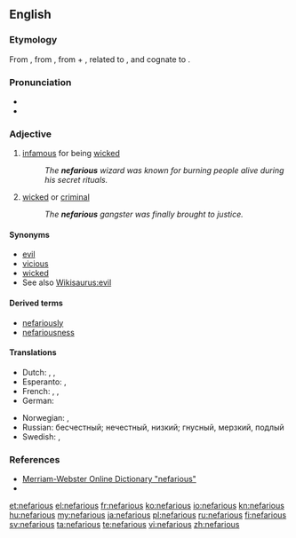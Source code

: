 {{was wotd|2006|February|23}}
==English==

===Etymology===
From {{etyl|la}} {{term|nefarius|nefārius|lang=la|execrable, abominable}}, from {{term|nefas||something contrary to divine law, an impious deed, sin, crime|lang=la}}, from {{term|ne-||lang=la|not}} + {{term|fas||lang=la|the dictates of religion, divine law}}, related to {{term|for||lang=la|I speak, I say}}, and cognate to {{term|φημί||lang=grc|tr=phemi|I say}}.

===Pronunciation===
* {{IPA|/nɛˈfɛəɹiəs/}}
* {{rhymes|ɛəriəs}}

===Adjective===
{{en-adj}}

# [[infamous]] for being [[wicked]]
#: ''The '''nefarious''' wizard was known for burning people alive during his secret rituals.''
# [[wicked]] or [[criminal]]
#: ''The '''nefarious''' gangster was finally brought to justice.''

====Synonyms====
* [[evil]]
* [[vicious]]
* [[wicked]]
* See also [[Wikisaurus:evil]]

====Derived terms====
* [[nefariously]]
* [[nefariousness]]

====Translations====
{{trans-top|infamous for being wicked}}
* Dutch: {{t+|nl|berucht}}, {{t+|nl|schandelijk}}, {{t+|nl|misdadig}}
* Esperanto: {{t-|eo|skandala}}, {{t-|eo|malfarinda}}
* French: {{t+|fr|infâme}}, {{t+|fr|scandaleux}}, {{t+|fr|criminel}}
* German: {{t+|de|berüchtigt}}
{{trans-mid}}
* Norwegian: {{t-|no|avskyelig}}, {{t-|no|skjendig}}
* Russian: бесчестный; нечестный, низкий; гнусный, мерзкий, подлый
* Swedish: {{t+|sv|skändlig}}, {{t-|sv|gudlös}}
{{trans-bottom}}

===References===
* [http://www.m-w.com/cgi-bin/dictionary?va=nefarious Merriam-Webster Online Dictionary "nefarious"]
* {{R:Dictionary.com}}

[[et:nefarious]]
[[el:nefarious]]
[[fr:nefarious]]
[[ko:nefarious]]
[[io:nefarious]]
[[kn:nefarious]]
[[hu:nefarious]]
[[my:nefarious]]
[[ja:nefarious]]
[[pl:nefarious]]
[[ru:nefarious]]
[[fi:nefarious]]
[[sv:nefarious]]
[[ta:nefarious]]
[[te:nefarious]]
[[vi:nefarious]]
[[zh:nefarious]]
